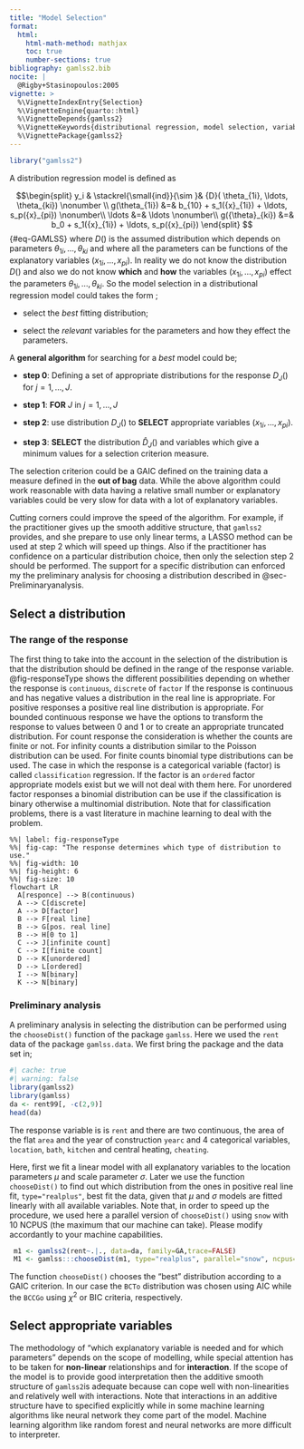 ```yaml
---
title: "Model Selection"
format: 
  html:
    html-math-method: mathjax
    toc: true
    number-sections: true
bibliography: gamlss2.bib
nocite: |
  @Rigby+Stasinopoulos:2005
vignette: >
  %\VignetteIndexEntry{Selection}
  %\VignetteEngine{quarto::html}
  %\VignetteDepends{gamlss2}
  %\VignetteKeywords{distributional regression, model selection, variable selection}
  %\VignettePackage{gamlss2}
---
```


```r
library("gamlss2")
```



A distribution regression model is defined as 

$$\begin{split}
y_i     &  \stackrel{\small{ind}}{\sim }&  {D}( \theta_{1i}, \ldots, \theta_{ki}) \nonumber \\
g(\theta_{1i})  &=& b_{10} + s_1({x}_{1i})  +  \ldots,  s_p({x}_{pi}) \nonumber\\
 \ldots &=& \ldots \nonumber\\
g({\theta}_{ki})  &=& b_0 + s_1({x}_{1i})  +   \ldots,  s_p({x}_{pi})
\end{split} 
$$ {#eq-GAMLSS}
where ${D}( )$ is the assumed distribution which depends on parameters $\theta_{1i}, \ldots, \theta_{ki}$ and where all the parameters can be functions of the explanatory variables $({x}_{1i}, \ldots, {x}_{pi})$.
In reality we do not know the distribution ${D}( )$  and also we do not know **which**  and **how** the variables   $({x}_{1i}, \ldots, {x}_{pi})$ effect the parameters $\theta_{1i}, \ldots, \theta_{ki}$. So the model selection in a distributional regression model could takes the form ;


* select the _best_ fitting distribution;

* select the _relevant_ variables for the parameters and how they effect the parameters. 


A  **general algorithm** for searching for a _best_ model could be;

-  **step 0**: Defining a set of appropriate distributions for the response ${D_J()}$ for $j=1,\ldots, J.$

- **step 1**: **FOR** $J$ in   $j=1,\ldots, J$

- **step 2**: use distribution ${D_J()}$  to **SELECT** appropriate   variables $({x}_{1i}, \ldots, {x}_{pi})$.

- **step 3**: **SELECT** the distribution  $\hat{D}_J()$ and variables which give a  minimum values for a selection  criterion measure.

The selection criterion could be a GAIC defined on the training data a measure defined in the **out of bag** data. While the above algorithm could work reasonable with data having a relative small number or explanatory variables could be very slow for data with a lot of explanatory variables.   


Cutting corners could improve the speed of the algorithm. For example, if  the practitioner gives up the smooth additive structure, that `gamlss2` provides, and she prepare to use only linear terms, a LASSO method can be used at step 2 which will speed up things. Also if the practitioner has confidence on a particular distribution choice, then only the selection step 2 should be performed. The support for a specific distribution can enforced my the preliminary analysis for choosing a distribution described in @sec-Preliminaryanalysis.


## Select a distribution {#sec-Selectadistribution}

### The range of the response {#sec-theranseoftherespons}

The first thing to take into the account in the selection of the distribution is that the distribution should be defined in the range of the response variable. @fig-responseType shows the different possibilities depending on whether the response is `continuous`, `discrete` of `factor`  If the response is continuous and has negative values a distribution in the real line is appropriate. For positive responses a positive real line distribution is appropriate. For bounded continuous response we have the options to transform the response to values between 0 and 1 or to create an appropriate truncated distribution. For count response the consideration is whether the counts are finite or not. For infinity counts a distribution similar to the Poisson distribution can be used. For finite counts binomial type distributions can be used. The case in which the  response is a categorical variable (factor) is called  `classification` regression.  If the factor is an `ordered` factor appropriate models exist but we will not deal with them here.  For unordered factor responses a binomial distribution can be use if the classification is binary otherwise a multinomial distribution. Note that   for classification problems, there is a vast literature in machine learning to deal with the problem.


```mermaid
%%| label: fig-responseType
%%| fig-cap: "The response determines which type of distribution to use."
%%| fig-width: 10
%%| fig-height: 6
%%| fig-size: 10
flowchart LR
  A[responce] --> B(continuous) 
  A --> C[discrete]
  A --> D[factor]
  B --> F[real line]
  B --> G[pos. real line]
  B --> H[0 to 1]
  C --> J[infinite count]
  C --> I[finite count]
  D --> K[unordered]
  D --> L[ordered]
  I --> N[binary]
  K --> N[binary]
``` 


### Preliminary analysis {#sec-Preliminaryanalysis}


A preliminary analysis in selecting the distribution can be performed using the `chooseDist()` function of the package `gamlss`. Here we used the `rent` data of the package `gamlss.data`. We first  bring the package and the data set in;

```r
#| cache: true
#| warning: false
library(gamlss2)
library(gamlss)
da <- rent99[, -c(2,9)]
head(da)
```
The response variable is is `rent` and there are two continuous, the area of the flat `area` and the year of construction `yearc`  and 4 categorical variables, `location`,  `bath`, `kitchen` and central heating, `cheating`.

Here, first we fit a linear model with all explanatory variables to the location parameters $\mu$ and scale parameter $\sigma$. Later we use the function `chooseDist()` to find out which distribution from the ones in positive real line fit, `type="realplus"`, best fit the data, given that $\mu$ and  $\sigma$ models are fitted linearly with all available variables. Note that, in order to speed up the procedure,  we used here a parallel version of `chooseDist()` using `snow` with 10 NCPUS (the maximum that our machine can take). Please modify accordantly to your machine capabilities.


```r
 m1 <- gamlss2(rent~.|., data=da, family=GA,trace=FALSE)
 M1 <- gamlss:::chooseDist(m1, type="realplus", parallel="snow", ncpus=10)
```
The function `chooseDist()` chooses the "best" distribution according to a GAIC criterion. In our case the `BCTo` distribution was chosen using AIC while the `BCCGo` using $\chi^2$ or BIC criteria, respectively.

## Select appropriate variables  {#sec-Selectappropriatevariables}

The methodology of "which explanatory variable is needed and for which parameters" depends on the scope of modelling,
while special attention has to be taken for **non-linear** relationships and for **interaction**.   If the scope of the model is to provide  good interpretation then the additive smooth structure of `gamlss2`is adequate because can cope well with non-linearities and relatively  well with interactions. Note that interactions in an additive structure have to specified explicitly while in some machine learning algorithms like neural network they come part of the model. Machine learning algorithm like random forest and neural networks are more difficult to interpreter.        

